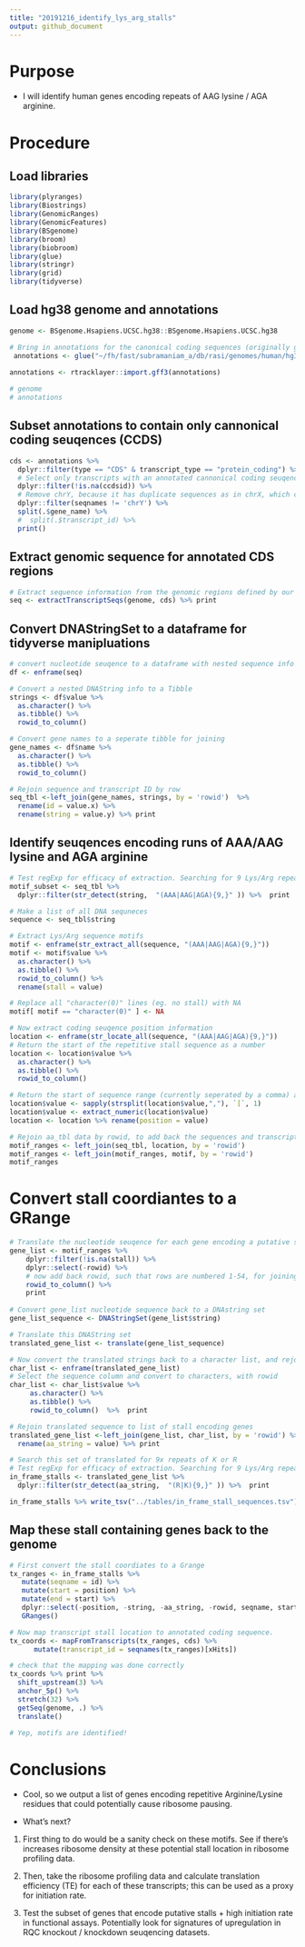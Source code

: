```yaml
---
title: "20191216_identify_lys_arg_stalls"
output: github_document
---
```


# Purpose
 
- I will identify human genes encoding repeats of AAG lysine / AGA arginine.

# Procedure

## Load libraries
```r
library(plyranges)
library(Biostrings)
library(GenomicRanges)
library(GenomicFeatures)
library(BSgenome)
library(broom)
library(biobroom)
library(glue)
library(stringr)
library(grid)
library(tidyverse)
```


## Load hg38 genome and annotations
```r
genome <- BSgenome.Hsapiens.UCSC.hg38::BSgenome.Hsapiens.UCSC.hg38

# Bring in annotations for the canonical coding sequences (originally generated in Darnell2018)
 annotations <- glue("~/fh/fast/subramaniam_a/db/rasi/genomes/human/hg38/gencode/annotations/gencode.v24.canonical_ccds_transcripts.20170315.gff3.gz")
 
annotations <- rtracklayer::import.gff3(annotations)
```

```r
# genome
# annotations 
```

## Subset annotations to contain only cannonical coding seuqences (CCDS)
```r
cds <- annotations %>% 
  dplyr::filter(type == "CDS" & transcript_type == "protein_coding") %>%
  # Select only transcripts with an annotated cannonical coding seuqence. 
  dplyr::filter(!is.na(ccdsid)) %>% 
  # Remove chrY, because it has duplicate sequences as in chrX, which confounds extracting transcript sequences
  dplyr::filter(seqnames != 'chrY') %>% 
  split(.$gene_name) %>% 
  #  split(.$transcript_id) %>% 
  print()
```

## Extract genomic sequence for annotated CDS regions
```r
# Extract sequence information from the genomic regions defined by our annotations
seq <- extractTranscriptSeqs(genome, cds) %>% print
```

## Convert DNAStringSet to a dataframe for tidyverse manipluations
```r
# convert nucleotide seuqence to a dataframe with nested sequence info
df <- enframe(seq) 

# Convert a nested DNAString info to a Tibble
strings <- df$value %>%
  as.character() %>%
  as.tibble() %>%  
  rowid_to_column()

# Convert gene names to a seperate tibble for joining
gene_names <- df$name %>%
  as.character() %>%
  as.tibble() %>%  
  rowid_to_column()

# Rejoin sequence and transcript ID by row
seq_tbl <-left_join(gene_names, strings, by = 'rowid')  %>% 
  rename(id = value.x) %>% 
  rename(string = value.y) %>% print 
```

## Identify seuqences encoding runs of AAA/AAG lysine and AGA arginine
```r
# Test regExp for efficacy of extraction. Searching for 9 Lys/Arg repeats results in 30 hits. 
motif_subset <- seq_tbl %>% 
  dplyr::filter(str_detect(string,  "(AAA|AAG|AGA){9,}" )) %>%  print 

# Make a list of all DNA sequneces 
sequence <- seq_tbl$string 

# Extract Lys/Arg sequence motifs
motif <- enframe(str_extract_all(sequence, "(AAA|AAG|AGA){9,}")) 
motif <- motif$value %>% 
  as.character() %>%
  as.tibble() %>%  
  rowid_to_column() %>% 
  rename(stall = value)

# Replace all "character(0)" lines (eg. no stall) with NA
motif[ motif == "character(0)" ] <- NA

# Now extract coding seuqence position information
location <- enframe(str_locate_all(sequence, "(AAA|AAG|AGA){9,}"))
# Return the start of the repetitive stall sequence as a number 
location <- location$value %>%
  as.character() %>%
  as.tibble() %>%  
  rowid_to_column()

# Return the start of sequence range (currently seperated by a comma) as a single number. 
location$value <- sapply(strsplit(location$value,","), `[`, 1) 
location$value <- extract_numeric(location$value)
location <- location %>% rename(position = value)

# Rejoin aa_tbl data by rowid, to add back the sequences and transcript IDs
motif_ranges <- left_join(seq_tbl, location, by = 'rowid') 
motif_ranges <- left_join(motif_ranges, motif, by = 'rowid')
motif_ranges
```

# Convert stall coordiantes to a GRange 
```r
# Translate the nucleotide seuqence for each gene encoding a putative stall region
gene_list <- motif_ranges %>%  
    dplyr::filter(!is.na(stall)) %>% 
    dplyr::select(-rowid) %>% 
    # now add back rowid, such that rows are numbered 1-54, for joining
    rowid_to_column() %>%  
    print 
    
# Convert gene_list nucleotide sequence back to a DNAstring set
gene_list_sequence <- DNAStringSet(gene_list$string)

# Translate this DNAString set
translated_gene_list <- translate(gene_list_sequence)

# Now convert the translated strings back to a character list, and rejoin
char_list <- enframe(translated_gene_list) 
# Select the sequence column and convert to characters, with rowid
char_list <- char_list$value %>% 
     as.character() %>%
     as.tibble() %>%  
     rowid_to_column()  %>%  print

# Rejoin translated sequence to list of stall encoding genes
translated_gene_list <-left_join(gene_list, char_list, by = 'rowid') %>%
  rename(aa_string = value) %>% print 

# Search this set of translated for 9x repeats of K or R 
# Test regExp for efficacy of extraction. Searching for 9 Lys/Arg repeats results in 54 hits. 
in_frame_stalls <- translated_gene_list %>% 
  dplyr::filter(str_detect(aa_string,  "(R|K){9,}" )) %>%  print 

in_frame_stalls %>% write_tsv("../tables/in_frame_stall_sequences.tsv")
```


## Map these stall containing genes back to the genome
```r
# First convert the stall coordiates to a Grange
tx_ranges <- in_frame_stalls %>% 
   mutate(seqname = id) %>%
   mutate(start = position) %>% 
   mutate(end = start) %>% 
   dplyr::select(-position, -string, -aa_string, -rowid, seqname, start, end, id, stall) %>% print %>% 
   GRanges()

# Now map transcript stall location to annotated coding sequence. 
tx_coords <- mapFromTranscripts(tx_ranges, cds) %>%
      mutate(transcript_id = seqnames(tx_ranges)[xHits]) 

# check that the mapping was done correctly
tx_coords %>% print %>% 
  shift_upstream(3) %>% 
  anchor_5p() %>% 
  stretch(32) %>% 
  getSeq(genome, .) %>%
  translate()

# Yep, motifs are identified! 
```

# Conclusions

- Cool, so we output a list of genes encoding repetitive Arginine/Lysine residues that could potentially cause ribosome pausing. 

- What's next?

1. First thing to do would be a sanity check on these motifs. See if there's increases ribosome density at these potential stall location in ribosome profiling data.

2. Then, take the ribosome profiling data and calculate translation efficiency (TE) for each of these transcripts; this can be used as a proxy for initiation rate.  

3. Test the subset of genes that encode putative stalls + high initiation rate in functional assays. Potentially look for signatures of upregulation in RQC knockout / knockdown seuqencing datasets.
 